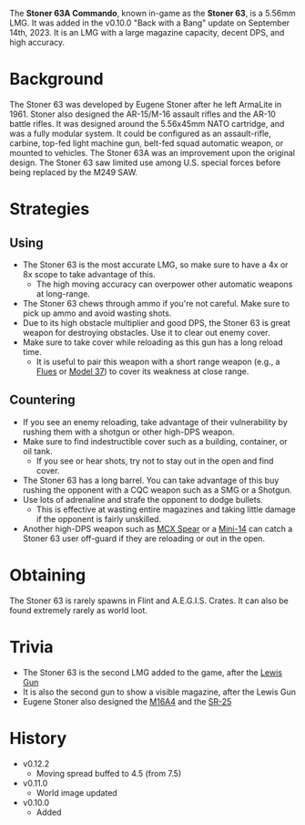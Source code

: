 The **Stoner 63A Commando**, known in-game as the **Stoner 63**, is a 5.56mm LMG. It was added in the v0.10.0 "Back with a Bang" update on September 14th, 2023. It is an LMG with a large magazine capacity, decent DPS, and high accuracy.

# Background
The Stoner 63 was developed by Eugene Stoner after he left ArmaLite in 1961. Stoner also designed the AR-15/M-16 assault rifles and the AR-10 battle rifles. It was designed around the 5.56x45mm NATO cartridge, and was a fully modular system. It could be configured as an assault-rifle, carbine, top-fed light machine gun, belt-fed squad automatic weapon, or mounted to vehicles. The Stoner 63A was an improvement upon the original design. The Stoner 63 saw limited use among U.S. special forces before being replaced by the M249 SAW.

# Strategies
## Using
- The Stoner 63 is the most accurate LMG, so make sure to have a 4x or 8x scope to take advantage of this.
  - The high moving accuracy can overpower other automatic weapons at long-range.
- The Stoner 63 chews through ammo if you're not careful. Make sure to pick up ammo and avoid wasting shots.
- Due to its high obstacle multiplier and good DPS, the Stoner 63 is great weapon for destroying obstacles. Use it to clear out enemy cover.
- Make sure to take cover while reloading as this gun has a long reload time.
  - It is useful to pair this weapon with a short range weapon (e.g., a [Flues](/weapons/guns/flues) or [Model 37](/weapons/guns/model_37)) to cover its weakness at close range.

## Countering
- If you see an enemy reloading, take advantage of their vulnerability by rushing them with a shotgun or other high-DPS weapon.
- Make sure to find indestructible cover such as a building, container, or oil tank.
  - If you see or hear shots, try not to stay out in the open and find cover.
- The Stoner 63 has a long barrel. You can take advantage of this buy rushing the opponent with a CQC weapon such as a SMG or a Shotgun.
- Use lots of adrenaline and strafe the opponent to dodge bullets.
  - This is effective at wasting entire magazines and taking little damage if the opponent is fairly unskilled.
- Another high-DPS weapon such as [MCX Spear](/weapons/guns/mcx_spear) or a [Mini-14](/weapons/guns/mini14) can catch a Stoner 63 user off-guard if they are reloading or out in the open.

# Obtaining
The Stoner 63 is rarely spawns in Flint and A.E.G.I.S. Crates. It can also be found extremely rarely as world loot.

# Trivia
- The Stoner 63 is the second LMG added to the game, after the [Lewis Gun](/weapons/guns/lewis_gun)
- It is also the second gun to show a visible magazine, after the Lewis Gun
- Eugene Stoner also designed the [M16A4](/weapons/guns/m16a4) and the [SR-25](/weapons/guns/sr25)

# History
- v0.12.2
  - Moving spread buffed to 4.5 (from 7.5)
- v0.11.0
  - World image updated
- v0.10.0
  - Added

